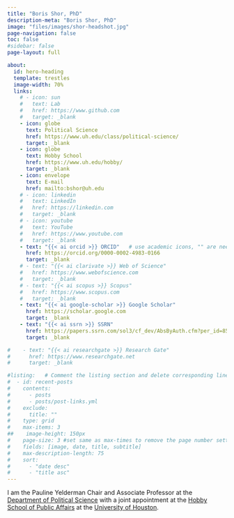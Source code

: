 ```yaml
---
title: "Boris Shor, PhD"
description-meta: "Boris Shor, PhD"
image: "files/images/shor-headshot.jpg"
page-navigation: false
toc: false
#sidebar: false
page-layout: full

about:
  id: hero-heading
  template: trestles
  image-width: 70%
  links:
    # - icon: sun
    #   text: Lab
    #   href: https://www.github.com
    #   target: _blank
    - icon: globe
      text: Political Science
      href: https://www.uh.edu/class/political-science/
      target: _blank
    - icon: globe
      text: Hobby School
      href: https://www.uh.edu/hobby/
      target: _blank
    - icon: envelope
      text: E-mail
      href: mailto:bshor@uh.edu    
    # - icon: linkedin
    #   text: LinkedIn
    #   href: https://linkedin.com
    #   target: _blank
    # - icon: youtube
    #   text: YouTube
    #   href: https://www.youtube.com     
    #   target: _blank 
    - text: "{{< ai orcid >}} ORCID"   # use academic icons, "" are needed, you also need to install the fontawesome extension
      href: https://orcid.org/0000-0002-4983-0166
      target: _blank
    # - text: "{{< ai clarivate >}} Web of Science"
    #   href: https://www.webofscience.com  
    #   target: _blank
    # - text: "{{< ai scopus >}} Scopus"
    #   href: https://www.scopus.com
    #   target: _blank
    - text: "{{< ai google-scholar >}} Google Scholar"
      href: https://scholar.google.com
      target: _blank
    - text: "{{< ai ssrn >}} SSRN"
      href: https://papers.ssrn.com/sol3/cf_dev/AbsByAuth.cfm?per_id=858121
      target: _blank

#    - text: "{{< ai researchgate >}} Research Gate"
#      href: https://www.researchgate.net
#      target: _blank

#listing:   # Comment the listing section and delete corresponding lines in the index.qmd file to remove the recent posts
#  - id: recent-posts
#    contents: 
#      - posts
#      - posts/post-links.yml
#    exclude:
#      title: ""
#    type: grid
#    max-items: 3
##    image-height: 150px
#    page-size: 3 #set same as max-times to remove the page number setting
#    fields: [image, date, title, subtitle]
#    max-description-length: 75
#    sort: 
#      - "date desc"
#      - "title asc"
---
```


::: {#hero-heading}
I am the Pauline Yelderman Chair and Associate Professor at the [Department of Political Science](http://www.uh.edu/class/political-science/) with a joint appointment at the [Hobby School of Public Affairs](https://www.uh.edu/hobby/) at the [University of Houston](http://www.uh.edu/).

<!-- The major parts of my research agenda are linked above. You can find my [Google Scholar citations here](https://scholar.google.com/citations?hl=en&user=ShUul74AAAAJ), and [my SSRN page here](http://ssrn.com/author=858121) (with my working papers). -->

<!-- Visit my [Dataverse](https://dataverse.harvard.edu/dataverse/bshor), which has my state legislative ideology data for all 50 states–at the state and individual legislator level–for 1993-2022. -->

:::
